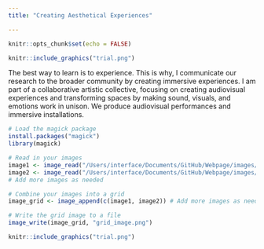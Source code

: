 ```yaml
---
title: "Creating Aesthetical Experiences"

---
```


```r
knitr::opts_chunk$set(echo = FALSE)
```

```r
knitr::include_graphics("trial.png")
```



The best way to learn is to experience. This is why, I communicate our research to the broader community by creating immersive experiences. I am part of a collaborative artistic collective, focusing on creating audiovisual experiences and transforming spaces by making sound, visuals, and emotions work in unison. We produce audiovisual performances and immersive installations.


```r
# Load the magick package
install.packages("magick")
library(magick)

# Read in your images
image1 <- image_read("/Users/interface/Documents/GitHub/Webpage/images/3.png")
image2 <- image_read("/Users/interface/Documents/GitHub/Webpage/images/2.png")
# Add more images as needed

# Combine your images into a grid
image_grid <- image_append(c(image1, image2)) # Add more images as needed

# Write the grid image to a file
image_write(image_grid, "grid_image.png")

```




```r
knitr::include_graphics("trial.png")
```

